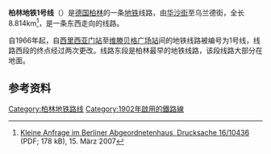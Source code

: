 {{Expand|time=2014-04-24T05:08:42+00:00}}
{{Infobox rail system-route
|rail_name=[[File:Berlin_U1.svg|100px]]<br />柏林地铁1号线
|other_name={{lang|de|U-Bahn-Linie 1}}
|banner_color=#{{柏林地铁识别色|U1}}
|image=Ubahn_oberbaum.gif
|caption=Oberbaum桥上的地铁列车
|system_map=
|mapimage_width=300px
|locale={{GER}}[[柏林|柏林]]
|service_type=[[城市轨道交通系统|城市轨道交通系统]]
|network=[[柏林地铁|柏林地铁]]
|status=运营中
|start=[[华沙大街站_(柏林地铁、快铁)|华沙大街]]（Warschauer Straße）<br />[[乌兰德大街站|乌兰德大街]]（Uhlandstraße）
|begin_operation=1902年2月18日
|system_length=8.814 [[公里|公里]]
|lines=[[双线铁路|双线]]
|character=地下/地面
|stations=13
|rollingstock=HK小型列车
|fleet_size=
|max_speed=70 km/h
|track_gauge={{标准轨}}
|block_signal=
|engine=交流电机
|electrified=750[[伏特|伏特]] [[第三轨供电|第三轨供电]]
|depot=华沙街车辆段（Abstellanlage Warschauer Straße）
|owner=柏林运输公司
|operator=
|route_map={{柏林地铁RDT/U1}}
|box_width=auto
}}
'''柏林地铁1号线'''（{{lang-de|U-Bahn-Linie 1 Berlin}}）是[[德国|德国]][[柏林|柏林]]的一条[[柏林地铁|地铁]]线路，由[[华沙街站|华沙街]]至乌兰德街，全长8.814km<ref>[http://www.parlament-berlin.de:8080/starweb/adis/citat/VT/16/KlAnfr/ka16-10436.pdf Kleine Anfrage im Berliner Abgeordnetenhaus, Drucksache 16/10436]{{dead link|date=2018年1月 |bot=InternetArchiveBot |fix-attempted=yes }} (PDF; 178 kB), 15. März 2007</ref>，是一条东西走向的线路。

自1966年起，自[[西里西亚门站|西里西亚门站]]至[[维滕贝格广场站|维滕贝格广场站]]间的地铁线路被编号为1号线，线路西段的终点经过两次更改。线路东段是柏林最早的地铁线路，该段线路大部分在地面。

==参考资料==
<references />

{{柏林地铁1号线}}
{{柏林公共交通}}
{{Germany-stub}}
[[Category:柏林地铁路线|Category:柏林地铁路线]]
[[Category:1902年啟用的鐵路線|Category:1902年啟用的鐵路線]]